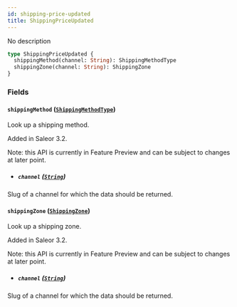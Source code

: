 ```yaml
---
id: shipping-price-updated
title: ShippingPriceUpdated
---
```


No description

```graphql
type ShippingPriceUpdated {
  shippingMethod(channel: String): ShippingMethodType
  shippingZone(channel: String): ShippingZone
}
```

### Fields

#### `shippingMethod` ([`ShippingMethodType`](../../../developer/api-reference/objects/shipping-method-type))

Look up a shipping method.

Added in Saleor 3.2.

Note: this API is currently in Feature Preview and can be subject to changes at later point.

- ##### `channel` ([`String`](../../../developer/api-reference/scalars/string))

Slug of a channel for which the data should be returned.

#### `shippingZone` ([`ShippingZone`](../../../developer/api-reference/objects/shipping-zone))

Look up a shipping zone.

Added in Saleor 3.2.

Note: this API is currently in Feature Preview and can be subject to changes at later point.

- ##### `channel` ([`String`](../../../developer/api-reference/scalars/string))

Slug of a channel for which the data should be returned.
